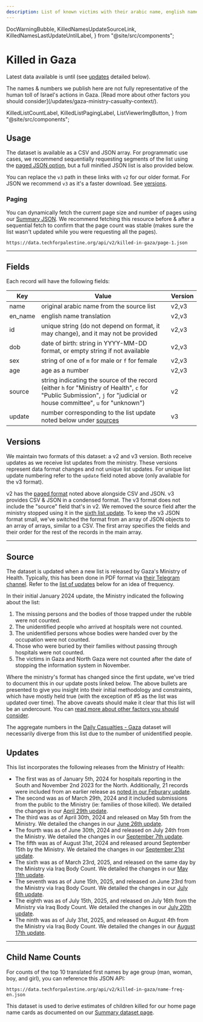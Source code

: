 ```yaml
---
description: List of known victims with their arabic name, english name, birth date, gender, and ID number. Derived from a list issued by health officials in Gaza. Available in JSON and CSV formats. Useful applications include tributes, demographics, search, family analysis.
---
```


  DocWarningBubble,
  KilledNamesUpdateSourceLink,
  KilledNamesLastUpdateUntilLabel,
} from "@site/src/components";

# Killed in Gaza

Latest data available is until <KilledNamesLastUpdateUntilLabel /> (see [updates](#updates) detailed below).

<DocWarningBubble>
  The names & numbers we publish here are not fully representative of the human
  toll of Israel's actions in Gaza. [Read more about other factors you should
  consider](/updates/gaza-ministry-casualty-context/).
</DocWarningBubble>

  KilledListCountLabel,
  KilledListPagingLabel,
  ListViewerImgButton,
} from "@site/src/components";

<KilledListCountLabel />
<ListViewerImgButton />

## Usage

The dataset is available as a CSV and JSON array. For programmatic use cases, we recommend sequentially requesting segments of the list using the [paged JSON option](#paging), but a full minified JSON list is also provided below.


<JSONFileLinks resource="KilledInGaza_V3" minifiedOnly />

You can replace the `v3` path in these links with `v2` for our older format. For JSON we recommend `v3` as it's a faster download. See [versions](#versions).

### Paging

<KilledListPagingLabel />

You can dynamically fetch the current page size and number of pages using our [Summary JSON](/docs/summary). We recommend fetching this resource before & after a sequential fetch to confirm that the page count was stable (makes sure the list wasn't updated while you were requesting all the pages).

```
https://data.techforpalestine.org/api/v2/killed-in-gaza/page-1.json
```

---

## Fields

Each record will have the following fields:

| Key     | Value                                                                                                                                                                   | Version |
| ------- | ----------------------------------------------------------------------------------------------------------------------------------------------------------------------- | ------- |
| name    | original arabic name from the source list                                                                                                                               | v2,v3   |
| en_name | english name translation                                                                                                                                                | v2,v3   |
| id      | unique string (do not depend on format, it may change), and it may not be provided                                                                                      | v2,v3   |
| dob     | date of birth: string in YYYY-MM-DD format, or empty string if not available                                                                                            | v2,v3   |
| sex     | string of one of `m` for male or `f` for female                                                                                                                         | v2,v3   |
| age     | age as a number                                                                                                                                                         | v2,v3   |
| source  | string indicating the source of the record (either `h` for "Ministry of Health", `c` for "Public Submission", `j` for "judicial or house committee", `u` for "unknown") | v2      |
| update  | number corresponding to the list update noted below under [sources](#source)                                                                                            | v3      |

## Versions

We maintain two formats of this dataset: a v2 and v3 version. Both receive updates as we receive list updates from the ministry. These versions represent data format changes and not unique list updates. For unique list update numbering refer to the `update` field noted above (only available for the v3 format).

v2 has the [paged format](#paging) noted above alongside CSV and JSON. v3 provides CSV & JSON in a condensed format. The v3 format does not include the "source" field that's in v2. We removed the source field after the ministry stopped using it in the [sixth list update](/updates/killed-in-gaza-update-6/). To keep the v3 JSON format small, we've switched the format from an array of JSON objects to an array of arrays, similar to a CSV. The first array specifies the fields and their order for the rest of the records in the main array.

---

## Source

The dataset is updated when a new list is released by Gaza's Ministry of Health. Typically, this has been done in PDF format via [their Telegram channel](https://t.me/s/MOHMediaGaza). Refer to the [list of updates](#updates) below for an idea of frequency.

In their initial January 2024 update, the Ministry indicated the following about the list:

1. The missing persons and the bodies of those trapped under the rubble were not counted.
2. The unidentified people who arrived at hospitals were not counted.
3. The unidentified persons whose bodies were handed over by the occupation were not counted.
4. Those who were buried by their families without passing through hospitals were not counted.
5. The victims in Gaza and North Gaza were not counted after the date of stopping the information system in November.

Where the ministry's format has changed since the first update, we've tried to document this in our update posts linked below. The above bullets are presented to give you insight into their initial methodology and constraints, which have mostly held true (with the exception of #5 as the list was updated over time). The above caveats should make it clear that this list will be an undercount. You can [read more about other factors you should consider](/updates/gaza-ministry-casualty-context/).

The aggregate numbers in the [Daily Casualties - Gaza](/docs/casualties-daily) dataset will necessarily diverge from this list due to the number of unidentified people.

## Updates

This list incorporates the following releases from the Ministry of Health:

- The first was as of January 5th, 2024 for hospitals reporting in the South and November 2nd 2023 for the North. Additionally, 21 records were included from an earlier release as [noted in our Feburary update](/updates/killed-in-gaza-update-1#notable-changes). <KilledNamesUpdateSourceLink update={1} />
- The second was as of March 29th, 2024 and it included submissions from the public to the Ministry (ie: families of those killed). We detailed the changes in our [April 29th update](/updates/killed-in-gaza-update-2). <KilledNamesUpdateSourceLink update={2} />
- The third was as of April 30th, 2024 and released on May 5th from the Ministry. We detailed the changes in our [June 26th update](/updates/killed-in-gaza-update-3). <KilledNamesUpdateSourceLink update={3} />
- The fourth was as of June 30th, 2024 and released on July 24th from the Ministry. We detailed the changes in our [September 7th update](/updates/killed-in-gaza-update-4). <KilledNamesUpdateSourceLink update={4} />
- The fifth was as of August 31st, 2024 and released around September 15th by the Ministry. We detailed the changes in our [September 21st update](/updates/killed-in-gaza-update-5). <KilledNamesUpdateSourceLink update={5} />
- The sixth was as of March 23rd, 2025, and released on the same day by the Ministry via Iraq Body Count. We detailed the changes in our [May 11th update](/updates/killed-in-gaza-update-6). <KilledNamesUpdateSourceLink update={6} />
- The seventh was as of June 15th, 2025, and released on June 23rd from the Ministry via Iraq Body Count. We detailed the changes in our [July 6th update](/updates/killed-in-gaza-update-2025-06-15). <KilledNamesUpdateSourceLink update={7} />
- The eighth was as of July 15th, 2025, and released on July 16th from the Ministry via Iraq Body Count. We detailed the changes in our [July 20th update](/updates/killed-in-gaza-update-2025-07-15). <KilledNamesUpdateSourceLink update={8} />
- The ninth was as of July 31st, 2025, and released on August 4th from the Ministry via Iraq Body Count. We detailed the changes in our [August 17th update](/updates/killed-in-gaza-update-2025-08-17). <KilledNamesUpdateSourceLink update={9} />

---

## Child Name Counts

For counts of the top 10 translated first names by age group (man, woman, boy, and girl), you can reference this JSON API:

```
https://data.techforpalestine.org/api/v2/killed-in-gaza/name-freq-en.json
```

This dataset is used to derive estimates of children killed for our home page name cards as documented on our [Summary dataset page](/docs/summary/#killed-children-by-name-usage).
